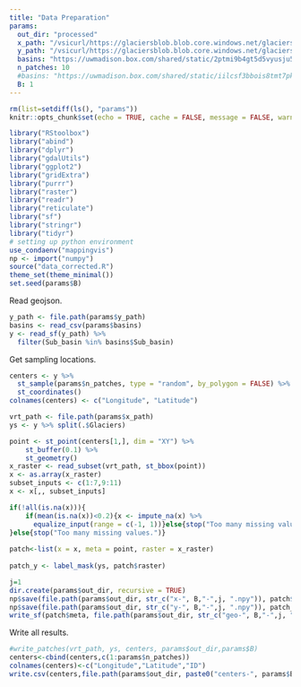 ```yaml
---
title: "Data Preparation"
params:
  out_dir: "processed"
  x_path: "/vsicurl/https://glaciersblob.blob.core.windows.net/glaciersdata-kris/corrected/region-corrected.vrt"
  y_path: "/vsicurl/https://glaciersblob.blob.core.windows.net/glaciersdata-kris/glaciers.geojson"
  basins: "https://uwmadison.box.com/shared/static/2ptmi9b4gt5d5vyusju5u8kn5n1s6hnd.csv"
  n_patches: 10
  #basins: "https://uwmadison.box.com/shared/static/iilcsf3bbois8tmt7pklriu219s4wlu6.csv" # for test basins
  B: 1 
---
```


```r
rm(list=setdiff(ls(), "params"))
knitr::opts_chunk$set(echo = TRUE, cache = FALSE, message = FALSE, warning = FALSE)
```

```r
library("RStoolbox")
library("abind")
library("dplyr")
library("gdalUtils")
library("ggplot2")
library("gridExtra")
library("purrr")
library("raster")
library("readr")
library("reticulate")
library("sf")
library("stringr")
library("tidyr")
# setting up python environment
use_condaenv("mappingvis")
np <- import("numpy")
source("data_corrected.R")
theme_set(theme_minimal())
set.seed(params$B)
```

Read geojson.

```r
y_path <- file.path(params$y_path)
basins <- read_csv(params$basins)
y <- read_sf(y_path) %>%
  filter(Sub_basin %in% basins$Sub_basin)
```

Get sampling locations.

```r
centers <- y %>%
  st_sample(params$n_patches, type = "random", by_polygon = FALSE) %>%
  st_coordinates()
colnames(centers) <- c("Longitude", "Latitude")
```

```r
vrt_path <- file.path(params$x_path)
ys <- y %>% split(.$Glaciers)
```

```r
point <- st_point(centers[1,], dim = "XY") %>%
    st_buffer(0.1) %>%
    st_geometry()
x_raster <- read_subset(vrt_path, st_bbox(point))
x <- as.array(x_raster)
subset_inputs <- c(1:7,9:11)
x <- x[,, subset_inputs]
```

```r
if(!all(is.na(x))){
    if(mean(is.na(x))<0.2){x <- impute_na(x) %>%
      equalize_input(range = c(-1, 1))}else{stop("Too many missing values.")}
}else{stop("Too many missing values.")}
      
patch<-list(x = x, meta = point, raster = x_raster)
    
patch_y <- label_mask(ys, patch$raster)
```

```r
j=1
dir.create(params$out_dir, recursive = TRUE)
np$save(file.path(params$out_dir, str_c("x-", B,"-",j, ".npy")), patch$x)
np$save(file.path(params$out_dir, str_c("y-", B,"-",j, ".npy")), patch_y)
write_sf(patch$meta, file.path(params$out_dir, str_c("geo-", B,"-",j, ".geojson")))
```
Write all results.

```r
#write_patches(vrt_path, ys, centers, params$out_dir,params$B)
centers<-cbind(centers,c(1:params$n_patches))
colnames(centers)<-c("Longitude","Latitude","ID")
write.csv(centers,file.path(params$out_dir, paste0("centers-", params$B, ".csv")))
```
